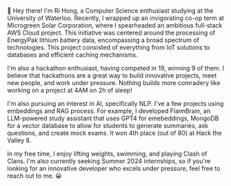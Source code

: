 👋 Hey there! I'm Ri Hong, a Computer Science enthusiast studying at the University of Waterloo. Recently, I wrapped up an invigorating co-op term at Microgreen Solar Corporation, where I spearheaded an ambitious full-stack AWS Cloud project. This initiative was centered around the processing of EnergyPak lithium battery data, encompassing a broad spectrum of technologies. This project consisted of everything from IoT solutions to databases and efficient caching mechanisms.

I'm also a hackathon enthusiast, having competed in 19, winning 9 of them. I believe that hackathons are a great way to build innovative projects, meet new people, and work under pressure. Nothing builds more comradery like working on a project at 4AM on 2h of sleep! 

I'm also pursuing an interest in AI, specifically NLP. I've a few projects using embeddings and RAG process. For example, I developed FlaimBrain, an LLM-powered study assistant that uses GPT4 for emebeddings, MongoDB for a vector database to allow for students to generate summaries, ask questions, and create mock exams. It won 4th place (out of 80) at Hack the Valley 8.

In my free time, I enjoy lifting weights, swimming, and playing Clash of Clans. I'm also currently seeking Summer 2024 internships, so if you're looking for an innovative developer who excels under pressure, feel free to reach out to me. 😀
